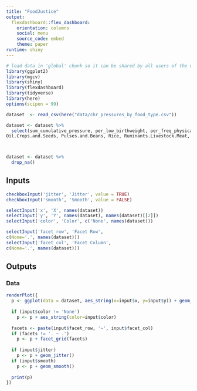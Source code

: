 ```yaml
---
title: "FoodJustice"
output: 
  flexdashboard::flex_dashboard:
    orientation: columns
    social: menu
    source_code: embed
    theme: paper
runtime: shiny
---
```


```r
# load data in 'global' chunk so it can be shared by all users of the dashboard
library(ggplot2)
library(mgcv)
library(shiny)
library(flexdashboard)
library(tidyverse)
library(here)
options(scipen = 99)


```




```r
dataset  <- read_csv(here("data/chr_pressures_by_food_type.csv")) 
```


```r
dataset <- dataset %>% 
  select(sum_cumulative_pressure, per_low_birthweight, per_freq_physical_distress, per_freq_mental_distress, life_expectancy, per_adult_obesity, region, Backyard.Pig.Meat, Cereals.and.Grains, Chickens...Pigs.Livestock.Meat, Eggs, Freshwater.Fishery, Fruits.and.Vegetables, Mariculture, Mariculture.Feed, Marine.Fishery, Milk,
Oil.Crops.and.Seeds, Pulses.and.Beans, Rice, Ruminants.Livestock.Meat, Soy, Spices, Starches, Starches.and.Roots, Sugar, Tree.Nuts, Livestock.Feed, per_rural, median_household_income, drinking_water_violation, state.x, per_black, per_am_indian_alaska_native, per_asian, per_nativeHA_other_pacific_isl, per_hispanic, per_non_hispanic_white, division, fips, per_uninsured, per_access_to_exercise, primary_care_phys_quartile, mental_health_providers_quartile, per_child_poverty, air_pollution_avg_daily_pm2.5, per_severe_house_cost_burden, per_severe_housing_problems, per_food_insecure, per_limited_access_healthy_food, per_smokers, per_physically_inactive, per_excessive_drinking, per_flu_vaccinated, per_completed_hs, per_some_college, traffic_volume)



dataset <- dataset %>% 
  drop_na()
```







Inputs {.sidebar}
-----------------------------------------------------------------------

```r



checkboxInput('jitter', 'Jitter', value = TRUE)
checkboxInput('smooth', 'Smooth', value = FALSE)

selectInput('x', 'X', names(dataset))
selectInput('y', 'Y', names(dataset), names(dataset)[[2]])
selectInput('color', 'Color', c('None', names(dataset)))

selectInput('facet_row', 'Facet Row',
c(None='.', names(dataset)))
selectInput('facet_col', 'Facet Column',
c(None='.', names(dataset)))
```

Outputs
-----------------------------------------------------------------------

### Data

```r

renderPlot({
  p <- ggplot(data = dataset, aes_string(x=input$x, y=input$y)) + geom_point()
  
  if (input$color != 'None')
    p <- p + aes_string(color=input$color)
  
  facets <- paste(input$facet_row, '~', input$facet_col)
  if (facets != '. ~ .')
    p <- p + facet_grid(facets)
  
  if (input$jitter)
    p <- p + geom_jitter()
  if (input$smooth)
    p <- p + geom_smooth()
  
  print(p)
})
```


